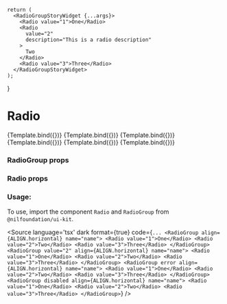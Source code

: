 
<Meta
    title="Form/Radio"
    component={RadioGroup}
/>

    return (
      <RadioGroupStoryWidget {...args}>
        <Radio value="1">One</Radio>
        <Radio
          value="2"
          description="This is a radio description"
        >
          Two
        </Radio>
        <Radio value="3">Three</Radio>
      </RadioGroupStoryWidget>
    );
}

# Radio


<Canvas isColumn>
  <Story name="Horizontal" args={{name: "number", align: ALIGN.horizontal}}>
      {Template.bind({})}
  </Story>
  <Story name="Vertical" args={{name: "number", align: ALIGN.vertical}}>
      {Template.bind({})}
  </Story>
  <Story name="Disabled" args={{name: "number", disabled: true}}>
      {Template.bind({})}
  </Story>
  <Story name="Error" args={{name: "number", error: true}}>
      {Template.bind({})}
  </Story>
  <Story name="With Default Value" args={{name: "number", value: "2"}}>
      {Template.bind({})}
  </Story>
    <Story name="With Default Value and Disabled" args={{name: "number", value: "2", disabled: true}}>
      {Template.bind({})}
  </Story>
</Canvas>


### RadioGroup props
<ArgsTable of={RadioGroup} />

### Radio props
<ArgsTable of={Radio} />

### Usage:

To use, import the component `Radio` and `RadioGroup` from `@nilfoundation/ui-kit`.

<Source
    language='tsx'
    dark
    format={true}
    code={`
        ...
        <RadioGroup align={ALIGN.horizontal} name="name">
          <Radio value="1">One</Radio>
          <Radio value="2">Two</Radio>
          <Radio value="3">Three</Radio>
        </RadioGroup>
        <RadioGroup value="2" align={ALIGN.horizontal} name="name">
          <Radio value="1">One</Radio>
          <Radio value="2">Two</Radio>
          <Radio value="3">Three</Radio>
        </RadioGroup>
        <RadioGroup error align={ALIGN.horizontal} name="name">
          <Radio value="1">One</Radio>
          <Radio value="2">Two</Radio>
          <Radio value="3">Three</Radio>
        </RadioGroup>
        <RadioGroup disabled align={ALIGN.horizontal} name="name">
          <Radio value="1">One</Radio>
          <Radio value="2">Two</Radio>
          <Radio value="3">Three</Radio>
        </RadioGroup>
    `}
/>
